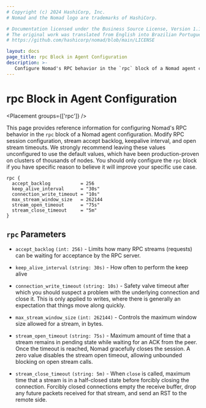 ```yaml
---
# Copyright (c) 2024 HashiCorp, Inc.
# Nomad and the Nomad logo are trademarks of HashiCorp.

# Documentation licensed under the Business Source License, Version 1.1.
# The original work was translated from English into Brazilian Portuguese.
# https://github.com/hashicorp/nomad/blob/main/LICENSE

layout: docs
page_title: rpc Block in Agent Configuration
description: >-
   Configure Nomad's RPC behavior in the `rpc` block of a Nomad agent configuration. Modify RPC session configuration, change stream accept backlog, keepalive interval, and open stream timeouts.
---
```


# rpc Block in Agent Configuration

<Placement groups={['rpc']} />

This page provides reference information for configuring Nomad's RPC behavior in
the `rpc` block of a Nomad agent configuration. Modify RPC session
configuration, stream accept backlog, keepalive interval, and open stream
timeouts. We strongly recommend leaving these values unconfigured to use the
default values, which have been production-proven on clusters of thousands of
nodes. You should only configure the `rpc` block if you have specific reason to
believe it will improve your specific use case.

```hcl
rpc {
  accept_backlog           = 256
  keep_alive_interval      = "30s"
  connection_write_timeout = "10s"
  max_stream_window_size   = 262144
  stream_open_timeout      = "75s"
  stream_close_timeout     = "5m"
}
```

## `rpc` Parameters

- `accept_backlog` `(int: 256)` - Limits how many RPC streams
  (requests) can be waiting for acceptance by the RPC server.

- `keep_alive_interval` `(string: 30s)` - How often to perform the keep alive

- `connection_write_timeout` `(string: 10s)` - Safety valve timeout after which
  you should suspect a problem with the underlying connection and close it. This
  is only applied to writes, where there is generally an expectation that things
  move along quickly.

- `max_stream_window_size` `(int: 262144)` - Controls the maximum window size
  allowed for a stream, in bytes.

- `stream_open_timeout` `(string: 75s)` - Maximum amount of time that a stream
  remains in pending state while waiting for an ACK from the peer. Once the
  timeout is reached, Nomad gracefully closes the session. A zero value disables
  the stream open timeout, allowing unbounded blocking on open stream calls.

- `stream_close_timeout` `(string: 5m)` - When `close` is called, maximum time
  that a stream is in a half-closed state before forcibly closing the
  connection. Forcibly closed connections empty the receive buffer, drop any
  future packets received for that stream, and send an RST to the remote side.
